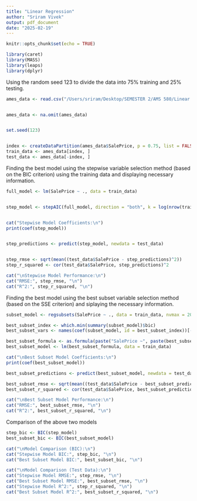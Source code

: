 ```yaml
---
title: "Linear Regression"
author: "Sriram Vivek"
output: pdf_document
date: "2025-02-19"
---
```


```r
knitr::opts_chunk$set(echo = TRUE)
```

```r
library(caret)       
library(MASS)        
library(leaps)       
library(dplyr)       

```
Using the random seed 123 to divide the data into 75% training and 25% testing.

```r

ames_data <- read.csv("/Users/sriram/Desktop/SEMESTER 2/AMS 580/Linear Regression/Ames_Housing_Data.csv")


ames_data <- na.omit(ames_data)


set.seed(123)


index <- createDataPartition(ames_data$SalePrice, p = 0.75, list = FALSE)
train_data <- ames_data[index, ]
test_data <- ames_data[-index, ]

```

Finding the best model using the stepwise variable selection method (based on the
BIC criterion) using the training data and displaying necessary information.

       
```r


full_model <- lm(SalePrice ~ ., data = train_data)


step_model <- stepAIC(full_model, direction = "both", k = log(nrow(train_data)), trace = FALSE)


cat("Stepwise Model Coefficients:\n")
print(coef(step_model))


step_predictions <- predict(step_model, newdata = test_data)


step_rmse <- sqrt(mean((test_data$SalePrice - step_predictions)^2))
step_r_squared <- cor(test_data$SalePrice, step_predictions)^2

cat("\nStepwise Model Performance:\n")
cat("RMSE:", step_rmse, "\n")
cat("R^2:", step_r_squared, "\n")

```

Finding the best model using the best subset variable selection method (based on
the SSE criterion) and siplaying the necessary information.

```r



subset_model <- regsubsets(SalePrice ~ ., data = train_data, nvmax = 20)

best_subset_index <- which.min(summary(subset_model)$bic)
best_subset_vars <- names(coef(subset_model, id = best_subset_index))[-1]  # Exclude intercept

best_subset_formula <- as.formula(paste("SalePrice ~", paste(best_subset_vars, collapse = " + ")))
best_subset_model <- lm(best_subset_formula, data = train_data)

cat("\nBest Subset Model Coefficients:\n")
print(coef(best_subset_model))

best_subset_predictions <- predict(best_subset_model, newdata = test_data)

best_subset_rmse <- sqrt(mean((test_data$SalePrice - best_subset_predictions)^2))
best_subset_r_squared <- cor(test_data$SalePrice, best_subset_predictions)^2

cat("\nBest Subset Model Performance:\n")
cat("RMSE:", best_subset_rmse, "\n")
cat("R^2:", best_subset_r_squared, "\n")

```

Comparison of the above two models
           
```r


step_bic <- BIC(step_model)
best_subset_bic <- BIC(best_subset_model)

cat("\nModel Comparison (BIC):\n")
cat("Stepwise Model BIC:", step_bic, "\n")
cat("Best Subset Model BIC:", best_subset_bic, "\n")

cat("\nModel Comparison (Test Data):\n")
cat("Stepwise Model RMSE:", step_rmse, "\n")
cat("Best Subset Model RMSE:", best_subset_rmse, "\n")
cat("Stepwise Model R^2:", step_r_squared, "\n")
cat("Best Subset Model R^2:", best_subset_r_squared, "\n")

```






